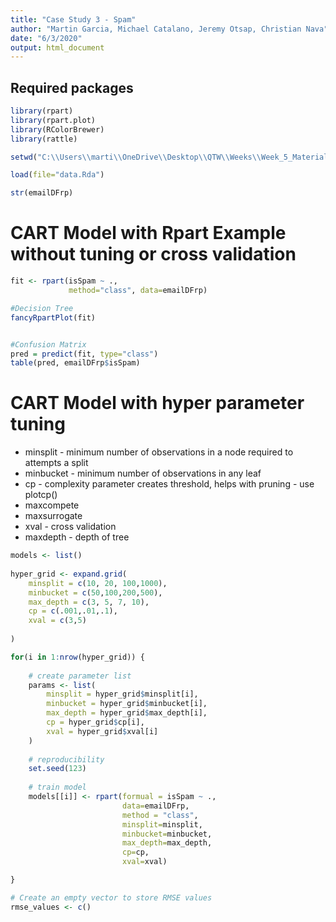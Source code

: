 ---
title: "Case Study 3 - Spam"
author: "Martin Garcia, Michael Catalano, Jeremy Otsap, Christian Nava"
date: "6/3/2020"
output: html_document
---

## Required packages


```{r}
library(rpart)
library(rpart.plot)
library(RColorBrewer)
library(rattle)

```


```{r}
setwd("C:\\Users\\marti\\OneDrive\\Desktop\\QTW\\Weeks\\Week_5_Materials_2")

load(file="data.Rda")

str(emailDFrp)
```

# CART Model with Rpart Example without tuning or cross validation

```{r}

fit <- rpart(isSpam ~ .,
             method="class", data=emailDFrp)

#Decision Tree
fancyRpartPlot(fit)


#Confusion Matrix
pred = predict(fit, type="class")
table(pred, emailDFrp$isSpam)

```

# CART Model with hyper parameter tuning

* minsplit - minimum number of observations in a node  required to attempts a split
* minbucket  - minimum number of observations in any leaf
* cp - complexity parameter creates threshold, helps with pruning - use plotcp()
* maxcompete
* maxsurrogate
* xval - cross validation
* maxdepth - depth of tree

```{r}

models <- list()
 
hyper_grid <- expand.grid(
    minsplit = c(10, 20, 100,1000),
    minbucket = c(50,100,200,500),
    max_depth = c(3, 5, 7, 10),
    cp = c(.001,.01,.1),
    xval = c(3,5)
    
)

for(i in 1:nrow(hyper_grid)) {
    
    # create parameter list
    params <- list(
        minsplit = hyper_grid$minsplit[i],
        minbucket = hyper_grid$minbucket[i],
        max_depth = hyper_grid$max_depth[i],
        cp = hyper_grid$cp[i],
        xval = hyper_grid$xval[i]
    )
    
    # reproducibility
    set.seed(123)
    
    # train model
    models[[i]] <- rpart(formual = isSpam ~ .,
                         data=emailDFrp,
                         method = "class",
                         minsplit=minsplit,
                         minbucket=minbucket,
                         max_depth=max_depth,
                         cp=cp,
                         xval=xval)

}

```


```{r}
# Create an empty vector to store RMSE values
rmse_values <- c()

```
